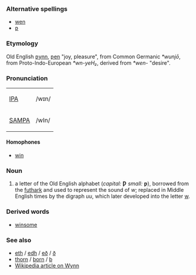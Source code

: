 ===Alternative spellings===
*[[wen]]
*[[ƿ]]

===Etymology===
Old English [[ƿynn]], [[ƿen]] "joy, pleasure", from Common Germanic ''*wunjō'', from Proto-Indo-European ''*wn-yeH₂'', derived from ''*wen-'' "desire".  

===Pronunciation===
{| border=1 cellpadding=5
| [[w:IPA|IPA]] || /wɪn/
|-
| [[w:SAMPA|SAMPA]] || /wIn/
|}

====Homophones====
*[[win]]

===Noun===
# a letter of the Old English alphabet (''capital:'' '''Ƿ''' ''small:'' '''ƿ'''), borrowed from the [[futhark]] and used to represent the sound of ''w''; replaced in Middle English times by the digraph ''uu'', which later developed into the letter [[w]].

===Derived words===
*[[winsome]]

===See also===
*[[eth]] / [[edh]] / [[eð]] / [[ð]]
*[[thorn]] / [[þorn]] / [[þ]]
*[[w:wynn|Wikipedia article on Wynn]]